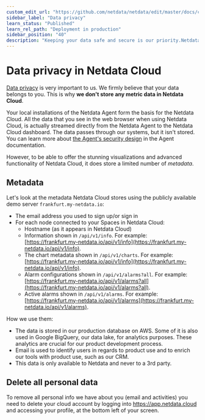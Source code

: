 ```yaml
---
custom_edit_url: "https://github.com/netdata/netdata/edit/master/docs/cloud/data-privacy.md"
sidebar_label: "Data privacy"
learn_status: "Published"
learn_rel_path: "Deployment in production"
sidebar_position: "40"
description: "Keeping your data safe and secure is our priority.Netdata never stores your personal information in the Netdata Cloud."
---
```

# Data privacy in Netdata Cloud

[Data privacy](https://netdata.cloud/privacy/) is very important to us. We firmly believe that your data belongs to
you. This is why **we don't store any metric data in Netdata Cloud**.

Your local installations of the Netdata Agent form the basis for the Netdata Cloud. All the data that you see in the web browser when using Netdata Cloud, is actually streamed directly from the Netdata Agent to the Netdata Cloud dashboard.
The data passes through our systems, but it isn't stored. You can learn more about [the Agent's security design](/docs/nightly/deployment-in-production/secure-your-nodes) in the Agent documentation.

However, to be able to offer the stunning visualizations and advanced functionality of Netdata Cloud, it does store a limited number of _metadata_.

## Metadata

Let's look at the metadata Netdata Cloud stores using the publicly available demo server `frankfurt.my-netdata.io`:

- The email address you used to sign up/or sign in
- For each node connected to your Spaces in Netdata Cloud:
  - Hostname (as it appears in Netdata Cloud)
  - Information shown in `/api/v1/info`. For example: [https://frankfurt.my-netdata.io/api/v1/info](https://frankfurt.my-netdata.io/api/v1/info).
  - The chart metadata shown in `/api/v1/charts`. For example: [https://frankfurt.my-netdata.io/api/v1/info](https://frankfurt.my-netdata.io/api/v1/info).
  - Alarm configurations shown in `/api/v1/alarms?all`. For example: [https://frankfurt.my-netdata.io/api/v1/alarms?all](https://frankfurt.my-netdata.io/api/v1/alarms?all).
  - Active alarms shown in `/api/v1/alarms`. For example: [https://frankfurt.my-netdata.io/api/v1/alarms](https://frankfurt.my-netdata.io/api/v1/alarms).

How we use them:

- The data is stored in our production database on AWS. Some of it is also used in Google BigQuery, our data lake, for analytics purposes. These analytics are crucial for our product development process.
- Email is used to identify users in regards to product use and to enrich our tools with product use, such as our CRM. 
- This data is only available to Netdata and never to a 3rd party.

## Delete all personal data

To remove all personal info we have about you (email and activities) you need to delete your cloud account by logging into https://app.netdata.cloud and accessing your profile, at the bottom left of your screen.

